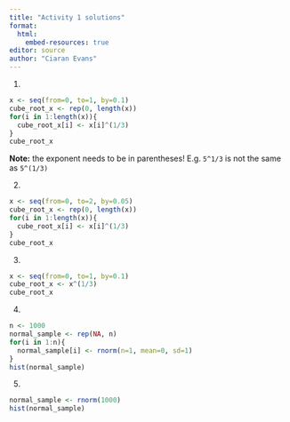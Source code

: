 ```yaml
---
title: "Activity 1 solutions"
format: 
  html:
    embed-resources: true
editor: source
author: "Ciaran Evans"
---
```


1.

```r
x <- seq(from=0, to=1, by=0.1)
cube_root_x <- rep(0, length(x))
for(i in 1:length(x)){
  cube_root_x[i] <- x[i]^(1/3)
}
cube_root_x
```

**Note:** the exponent needs to be in parentheses! E.g. `5^1/3` is not the same as `5^(1/3)`

2.

```r
x <- seq(from=0, to=2, by=0.05)
cube_root_x <- rep(0, length(x))
for(i in 1:length(x)){
  cube_root_x[i] <- x[i]^(1/3)
}
cube_root_x
```

3.

```r
x <- seq(from=0, to=1, by=0.1)
cube_root_x <- x^(1/3)
cube_root_x
```

4.

```r
n <- 1000
normal_sample <- rep(NA, n)
for(i in 1:n){
  normal_sample[i] <- rnorm(n=1, mean=0, sd=1)
}
hist(normal_sample)
```

5.

```r
normal_sample <- rnorm(1000)
hist(normal_sample)
```


